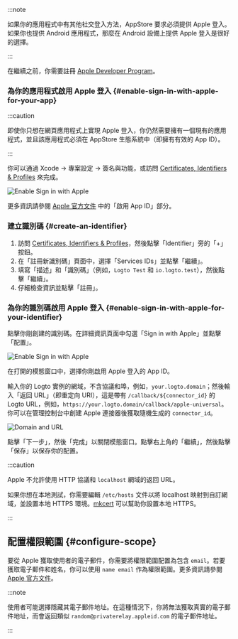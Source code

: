 
:::note

如果你的應用程式中有其他社交登入方法，AppStore 要求必須提供 Apple 登入。如果你也提供 Android 應用程式，那麼在 Android 設備上提供 Apple 登入是很好的選擇。

:::

在繼續之前，你需要註冊 [Apple Developer Program](https://developer.apple.com/programs/)。

### 為你的應用程式啟用 Apple 登入 \{#enable-sign-in-with-apple-for-your-app}

:::caution

即使你只想在網頁應用程式上實現 Apple 登入，你仍然需要擁有一個現有的應用程式，並且該應用程式必須在 AppStore 生態系統中（即擁有有效的 App ID）。

:::

你可以通過 Xcode -> 專案設定 -> 簽名與功能，或訪問 [Certificates, Identifiers & Profiles](https://developer.apple.com/account/resources/identifiers/list/bundleId) 來完成。

<img src={enableSignInWithAppleInXcodeImage} alt="Enable Sign in with Apple" />

更多資訊請參閱 [Apple 官方文件](https://developer.apple.com/documentation/sign_in_with_apple/configuring_your_environment_for_sign_in_with_apple) 中的「啟用 App ID」部分。

### 建立識別碼 \{#create-an-identifier}

1. 訪問 [Certificates, Identifiers & Profiles](https://developer.apple.com/account/resources/identifiers/list/serviceId)，然後點擊「Identifier」旁的「+」按鈕。
2. 在「註冊新識別碼」頁面中，選擇「Services IDs」並點擊「繼續」。
3. 填寫「描述」和「識別碼」（例如，`Logto Test` 和 `io.logto.test`），然後點擊「繼續」。
4. 仔細檢查資訊並點擊「註冊」。

### 為你的識別碼啟用 Apple 登入 \{#enable-sign-in-with-apple-for-your-identifier}

點擊你剛創建的識別碼。在詳細資訊頁面中勾選「Sign in with Apple」並點擊「配置」。

<img src={enableSignInWithAppleImage} alt="Enable Sign in with Apple" />

在打開的模態窗口中，選擇你剛啟用 Apple 登入的 App ID。

輸入你的 Logto 實例的網域，不含協議和埠，例如，`your.logto.domain`；然後輸入「返回 URL」（即重定向 URI），這是帶有 `/callback/${connector_id}` 的 Logto URL，例如，`https://your.logto.domain/callback/apple-universal`。你可以在管理控制台中創建 Apple 連接器後獲取隨機生成的 `connector_id`。

<img src={domainAndUrlImage} alt="Domain and URL" />

點擊「下一步」，然後「完成」以關閉模態窗口。點擊右上角的「繼續」，然後點擊「保存」以保存你的配置。

:::caution

Apple 不允許使用 HTTP 協議和 `localhost` 網域的返回 URL。

如果你想在本地測試，你需要編輯 `/etc/hosts` 文件以將 localhost 映射到自訂網域，並設置本地 HTTPS 環境。[mkcert](https://github.com/FiloSottile/mkcert) 可以幫助你設置本地 HTTPS。

:::

## 配置權限範圍 \{#configure-scope}

要從 Apple 獲取使用者的電子郵件，你需要將權限範圍配置為包含 `email`。若要獲取電子郵件和姓名，你可以使用 `name email` 作為權限範圍。更多資訊請參閱 [Apple 官方文件](https://developer.apple.com/documentation/sign_in_with_apple/sign_in_with_apple_js/incorporating_sign_in_with_apple_into_other_platforms#3332113)。

:::note

使用者可能選擇隱藏其電子郵件地址。在這種情況下，你將無法獲取真實的電子郵件地址，而會返回類似 `random@privaterelay.appleid.com` 的電子郵件地址。

:::
